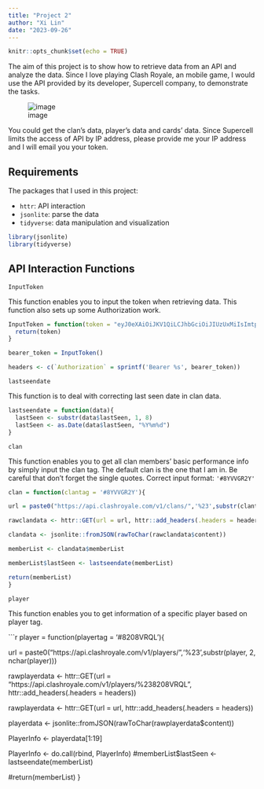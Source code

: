 ```yaml
---
title: "Project 2"
author: "Xi Lin"
date: "2023-09-26"
---
```


```r
knitr::opts_chunk$set(echo = TRUE)
```

The aim of this project is to show how to retrieve data from an API and analyze the data. Since I love playing Clash Royale, an mobile game, I would use the API provided by its developer, Supercell company, to demonstrate the tasks.

![image](clash-royale.jpg)

You could get the clan's data, player's data and cards' data. Since Supercell limits the access of API by IP address, please provide me your IP address and I will email you your token. 

## Requirements

The packages that I used in this project:

- `httr`: API interaction
- `jsonlite`: parse the data
- `tidyverse`: data manipulation and visualization

```r
library(jsonlite)
library(tidyverse)
```

## API Interaction Functions

`InputToken`

This function enables you to input the token when retrieving data. This function also sets up some Authorization work.

```r
InputToken = function(token = "eyJ0eXAiOiJKV1QiLCJhbGciOiJIUzUxMiIsImtpZCI6IjI4YTMxOGY3LTAwMDAtYTFlYi03ZmExLTJjNzQzM2M2Y2NhNSJ9.eyJpc3MiOiJzdXBlcmNlbGwiLCJhdWQiOiJzdXBlcmNlbGw6Z2FtZWFwaSIsImp0aSI6ImQ5OTM1ZGQwLTdjNzktNDQ0Yy05MGU0LWE1ZTk2YjQyZWNiOSIsImlhdCI6MTY5NTc0ODU1Nywic3ViIjoiZGV2ZWxvcGVyLzExNDhlMzZkLTU0YjAtOGZlYy1lMjM1LTY0Mzk3NjFmMzRjMiIsInNjb3BlcyI6WyJyb3lhbGUiXSwibGltaXRzIjpbeyJ0aWVyIjoiZGV2ZWxvcGVyL3NpbHZlciIsInR5cGUiOiJ0aHJvdHRsaW5nIn0seyJjaWRycyI6WyI3NS4xMTAuNzAuNTYiXSwidHlwZSI6ImNsaWVudCJ9XX0._o3WTwKGwrkiNGuhEiAf963JJv2UueE4jgZ4JEClZqqToJ26ZEbi7vUOH2IFbV6yBt2y3ExUhEDQ5h525RAtKA"){
  return(token)
}

bearer_token = InputToken()

headers <- c(`Authorization` = sprintf('Bearer %s', bearer_token))
```


`lastseendate`

This function is to deal with correcting last seen date in clan data.

```r
lastseendate = function(data){
  lastSeen <- substr(data$lastSeen, 1, 8)
  lastSeen <- as.Date(data$lastSeen, "%Y%m%d")
}
```


`clan`

This function enables you to get all clan members' basic performance info by simply input the clan tag. The default clan is the one that I am in. Be careful that don't forget the single quotes. Correct input format: `'#8YVVGR2Y'`

```r
clan = function(clantag = '#8YVVGR2Y'){

url = paste0("https://api.clashroyale.com/v1/clans/",'%23',substr(clantag, 2, nchar(clantag)))

rawclandata <- httr::GET(url = url, httr::add_headers(.headers = headers))

clandata <- jsonlite::fromJSON(rawToChar(rawclandata$content))

memberList <- clandata$memberList

memberList$lastSeen <- lastseendate(memberList)

return(memberList)
}


```

`player`

This function enables you to get information of a specific player based on player tag.

```r
player = function(playertag = '#8208VRQL'){

url = paste0("https://api.clashroyale.com/v1/players/",'%23',substr(player, 2, nchar(player)))

rawplayerdata <- httr::GET(url = "https://api.clashroyale.com/v1/players/%238208VRQL", httr::add_headers(.headers = headers))

rawplayerdata <- httr::GET(url = url, httr::add_headers(.headers = headers))

playerdata <- jsonlite::fromJSON(rawToChar(rawplayerdata$content))

PlayerInfo <- playerdata[1:19]

PlayerInfo <- do.call(rbind, PlayerInfo)
#memberList$lastSeen <- lastseendate(memberList)

#return(memberList)
}
